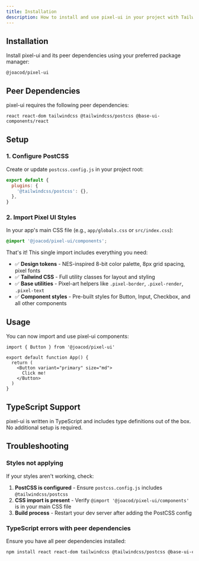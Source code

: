 ```yaml
---
title: Installation
description: How to install and use pixel-ui in your project with Tailwind CSS v4
---
```


## Installation

Install pixel-ui and its peer dependencies using your preferred package manager:

```package-install
@joacod/pixel-ui
```

## Peer Dependencies

pixel-ui requires the following peer dependencies:

```package-install
react react-dom tailwindcss @tailwindcss/postcss @base-ui-components/react
```

## Setup

### 1. Configure PostCSS

Create or update `postcss.config.js` in your project root:

```js
export default {
  plugins: {
    '@tailwindcss/postcss': {},
  },
}
```

### 2. Import Pixel UI Styles

In your app's main CSS file (e.g., `app/globals.css` or `src/index.css`):

```css
@import '@joacod/pixel-ui/components';
```

That's it! This single import includes everything you need:

- ✅ **Design tokens** - NES-inspired 8-bit color palette, 8px grid spacing, pixel fonts
- ✅ **Tailwind CSS** - Full utility classes for layout and styling
- ✅ **Base utilities** - Pixel-art helpers like `.pixel-border`, `.pixel-render`, `.pixel-text`
- ✅ **Component styles** - Pre-built styles for Button, Input, Checkbox, and all other components

## Usage

You can now import and use pixel-ui components:

```tsx
import { Button } from '@joacod/pixel-ui'

export default function App() {
  return (
    <Button variant="primary" size="md">
      Click me!
    </Button>
  )
}
```

## TypeScript Support

pixel-ui is written in TypeScript and includes type definitions out of the box. No additional setup is required.

## Troubleshooting

### Styles not applying

If your styles aren't working, check:

1. **PostCSS is configured** - Ensure `postcss.config.js` includes `@tailwindcss/postcss`
2. **CSS import is present** - Verify `@import '@joacod/pixel-ui/components'` is in your main CSS file
3. **Build process** - Restart your dev server after adding the PostCSS config

### TypeScript errors with peer dependencies

Ensure you have all peer dependencies installed:

```bash
npm install react react-dom tailwindcss @tailwindcss/postcss @base-ui-components/react
```
